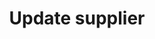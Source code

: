 ---
title: 'Update supplier'
openapi: 'PUT /2023-11/admin/supplierProducts/{id}'
description: 'Updates the details of an existing supplier-product relationship identified by its unique ID. This endpoint allows modifying supplier information, pricing, delivery parameters, or product linkage. Returns the updated supplier data upon success.'
---